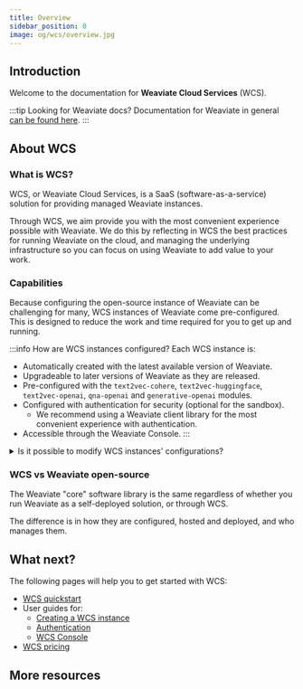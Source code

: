 ```yaml
---
title: Overview
sidebar_position: 0
image: og/wcs/overview.jpg
---
```


## Introduction

Welcome to the documentation for **Weaviate Cloud Services** (WCS).

:::tip Looking for Weaviate docs?
Documentation for Weaviate in general [can be found here](/developers/weaviate/index.md).
:::

## About WCS

### What is WCS?

WCS, or Weaviate Cloud Services, is a SaaS (software-as-a-service) solution for providing managed Weaviate instances.

Through WCS, we aim provide you with the most convenient experience possible with Weaviate. We do this by reflecting in WCS the best practices for running Weaviate on the cloud, and managing the underlying infrastructure so you can focus on using Weaviate to add value to your work.

### Capabilities

Because configuring the open-source instance of Weaviate can be challenging for many, WCS instances of Weaviate come pre-configured. This is designed to reduce the work and time required for you to get up and running.

:::info <i class="fa-solid fa-screwdriver-wrench"></i> How are WCS instances configured?
Each WCS instance is:
- Automatically created with the latest available version of Weaviate.
- Upgradeable to later versions of Weaviate as they are released.
- Pre-configured with the `text2vec-cohere`, `text2vec-huggingface`, `text2vec-openai`, `qna-openai` and `generative-openai` modules.
- Configured with authentication for security (optional for the sandbox).
    - We recommend using a Weaviate client library for the most convenient experience with authentication.
- Accessible through the Weaviate Console.
:::

<details>
  <summary>Is it possible to modify WCS instances' configurations?</summary>

For the moment, all WCS instances are pre-configured and are not able to be changed by the user, although this is planned for the future.

If you require a particular module or configuration that is different to one used by WCS instances, please [reach out to us on Slack](https://join.slack.com/t/weaviate/shared_invite/zt-goaoifjr-o8FuVz9b1HLzhlUfyfddhw) to have a chat, or try a self-deployment option with [Docker](/developers/weaviate/installation/docker-compose.md) or [Kubernetes](/developers/weaviate/installation/kubernetes.md).

</details>

### WCS vs Weaviate open-source

The Weaviate "core" software library is the same regardless of whether you run Weaviate as a self-deployed solution, or through WCS.

The difference is in how they are configured, hosted and deployed, and who manages them.

## What next?

The following pages will help you to get started with WCS:

- [WCS quickstart](./quickstart.mdx)
- User guides for:
    - [Creating a WCS instance](./guides/create-instance.mdx)
    - [Authentication](./guides/authentication.mdx)
    - [WCS Console](./guides/authentication.mdx)
- [WCS pricing](/pricing)

## More resources


<WCSDocsMoreResources />
